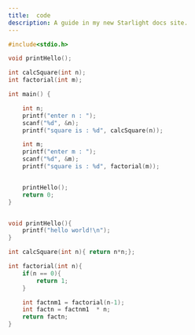 ```yaml
---
title:  code 
description: A guide in my new Starlight docs site.
---
```


```c 
#include<stdio.h>

void printHello();

int calcSquare(int n);
int factorial(int m);

int main() {

    int n;
    printf("enter n : ");
    scanf("%d", &n);
    printf("square is : %d", calcSquare(n));

    int m;
    printf("enter m : ");
    scanf("%d", &m);
    printf("square is : %d", factorial(m));


    printHello();
    return 0;
}


void printHello(){
    printf("hello world!\n");
}

int calcSquare(int n){ return n*n;};

int factorial(int n){
    if(n == 0){
        return 1;
    }

    int factnm1 = factorial(n-1);
    int factn = factnm1  * n;
    return factn;
}
```